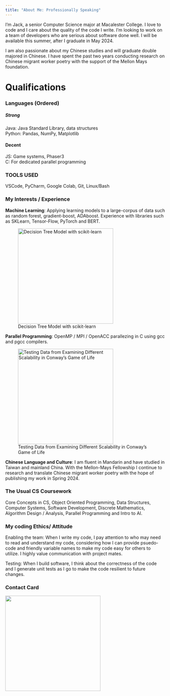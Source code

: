 ```yaml
---
title: "About Me: Professionally Speaking"
---
```

I'm Jack, a senior Computer Science major at Macalester College. I love to code and I care about the quality of the code I write. I'm looking to work on a team of developers who are serious about software done well. I will be available this summer, after I graduate in May 2024. 

I am also passionate about my Chinese studies and will graduate double majored in Chinese. I have spent the past two years conducting research on Chinese migrant worker poetry with the support of the Mellon Mays foundation.

# Qualifications

### Languages (Ordered)
##### Strong 
Java: Java Standard Library, data structures <br />
Python: Pandas, NumPy, Matplotlib

#### Decent 
JS: Game systems, Phaser3 <br />
C: For dedicated parallel programming

### TOOLS USED

VSCode, PyCharm, Google Colab, Git, Linux/Bash

### My Interests / Experience

**Machine Learning**: Applying learning models to a large-corpus of data such as random forest, gradient-boost, ADAboost. Experience with libraries such as SKLearn, Tensor-Flow, PyTorch and BERT.

![Decision Tree Model with scikit-learn](images/decisiontree.jpg){width=300}


**Parallel Programming**: OpenMP / MPI / OpenACC parallezing in C using gcc and pgcc compilers. 

![Testing Data from Examining Different Scalability in Conway's Game of Life](images/scalability.jpg){width=300}

**Chinese Language and Culture**: I am fluent in Mandarin and have studied in Taiwan and mainland China. With the Mellon-Mays Fellowship I continue to research and translate Chinese migrant worker poetry with the hope of publishing my work in Spring 2024.

### The Usual CS Coursework

Core Concepts in CS, Object Oriented Programming, Data Structures, Computer Systems, Software Development, Discrete Mathematics, Algorithm Design / Analysis, Parallel Programming and Intro to AI.

### My coding Ethics/ Attitude

Enabling the team: When I write my code, I pay attention to who may need to read and understand my code, considering how I can provide psuedo-code and friendly variable names to make my code easy for others to utilize. I highly value communication with project mates. 

Testing: When I build software, I think about the correctness of the code and I generate unit tests as I go to make the code resilient to future changes.

### Contact Card

![](images/contactcard.png){width=300}


